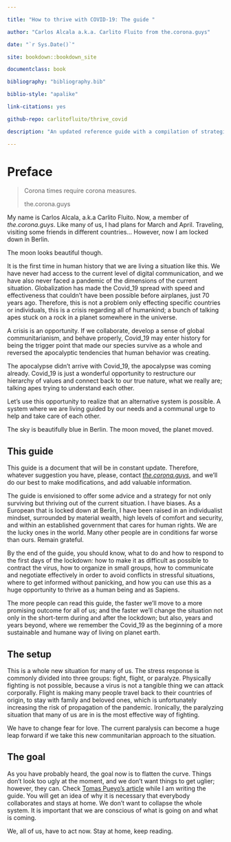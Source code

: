 ```yaml
---

title: "How to thrive with COVID-19: The guide "

author: "Carlos Alcala a.k.a. Carlito Fluito from the.corona.guys"

date: "`r Sys.Date()`"

site: bookdown::bookdown_site

documentclass: book

bibliography: "bibliography.bib"

biblio-style: "apalike"

link-citations: yes

github-repo: carlitofluito/thrive_covid

description: "An updated reference guide with a compilation of strategies not only to survive the corona crisis but to thrive as a species thanks to the Covid_19"

---
```






# Preface {-}



> Corona times require corona measures.
>
> the.corona.guys



My name is Carlos Alcala, a.k.a Carlito Fluito. Now, a member of *the.corona.guys*. Like many of us, I had plans for March and April. Traveling, visiting some friends in different countries… However, now I am locked down in Berlin.



The moon looks beautiful though.



It is the first time in human history that we are living a situation like this. We have never had access to the current level of digital communication, and we have also never faced a pandemic of the dimensions of the current situation. Globalization has made the Covid_19 spread with speed and effectiveness that couldn’t have been possible before airplanes, just 70 years ago. Therefore, this is not a problem only effecting specific countries or individuals, this is a crisis regarding all of humankind; a bunch of talking apes stuck on a rock in a planet somewhere in the universe.



A crisis is an opportunity. If we collaborate, develop a sense of global communitarianism, and behave properly, Covid_19 may enter history for being the trigger point that made our species survive as a whole and reversed the apocalyptic tendencies that human behavior was creating.



The apocalypse didn’t arrive with Covid_19, the apocalypse was coming already. Covid_19 is just a wonderful opportunity to restructure our hierarchy of values and connect back to our true nature, what we really are; talking apes trying to understand each other.  



Let’s use this opportunity to realize that an alternative system is possible. A system where we are living guided by our needs and a communal urge to help and take care of each other.



The sky is beautifully blue in Berlin. The moon moved, the planet moved.



## This guide {-}

This guide is a document that will be in constant update. Therefore, whatever suggestion you have, please, contact [*the.corona.guys*](mailto: the.corona.guys@gmail.com), and we’ll do our best to make modifications, and add valuable information.



The guide is envisioned to offer some advice and a strategy for not only surviving but thriving out of the current situation. I have biases. As a European that is locked down at Berlin, I have been raised in an individualist mindset, surrounded by material wealth, high levels of comfort and security, and within an established government that cares for human rights. We are the lucky ones in the world. Many other people are in conditions far worse than ours. Remain grateful.



By the end of the guide, you should know, what to do and how to respond to the first days of the lockdown: how to make it as difficult as possible to contract the virus, how to organize in small groups, how to communicate and negotiate effectively in order to avoid conflicts in stressful situations, where to get informed without panicking, and how you can use this as a huge opportunity to thrive as a human being and as Sapiens.



The more people can read this guide, the faster we’ll move to a more promising outcome for all of us; and the faster we’ll change the situation not only in the short-term during and after the lockdown; but also, years and years beyond, where we remember the Covid_19 as the beginning of a more sustainable and humane way of living on planet earth.



## The setup {-}



This is a whole new situation for many of us. The stress response is commonly divided into three groups: fight, flight, or paralyze. Physically fighting is not possible, because a virus is not a tangible thing we can attack corporally. Flight is making many people travel back to their countries of origin, to stay with family and beloved ones, which is unfortunately increasing the risk of propagation of the pandemic. Ironically, the paralyzing situation that many of us are in is the most effective way of fighting.



We have to change fear for love. The current paralysis can become a huge leap forward if we take this new communitarian approach to the situation.



## The goal {-}



As you have probably heard, the goal now is to flatten the curve. Things don’t look too ugly at the moment, and we don’t want things to get uglier; however, they can. Check [Tomas Pueyo’s article]( https://medium.com/@tomaspueyo/coronavirus-act-today-or-people-will-die-f4d3d9cd99ca) while I am writing the guide. You will get an idea of why it is necessary that everybody collaborates and stays at home. We don’t want to collapse the whole system. It is important that we are conscious of what is going on and what is coming.



We, all of us, have to act now. Stay at home, keep reading.

